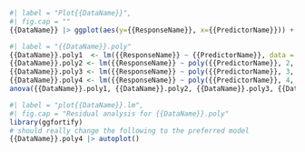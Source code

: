 
```{r}
#| label = "Plot{{DataName}}",
#| fig.cap = ""
{{DataName}} |> ggplot(aes(y={{ResponseName}}, x={{PredictorName}})) + geom_point() + geom_smooth()
```




```{r}
#| label = "{{DataName}}.poly"
{{DataName}}.poly1  <- lm({{ResponseName}} ~ {{PredictorName}}, data = DataName)
{{DataName}}.poly2 <- lm({{ResponseName}} ~ poly({{PredictorName}}, 2, raw=TRUE), data = DataName)
{{DataName}}.poly3 <- lm({{ResponseName}} ~ poly({{PredictorName}}, 3, raw=TRUE), data = DataName)
{{DataName}}.poly4 <- lm({{ResponseName}} ~ poly({{PredictorName}}, 4, raw=TRUE), data = DataName)
anova({{DataName}}.poly1, {{DataName}}.poly2, {{DataName}}.poly3, {{DataName}}.poly4)
```


```{r}
#| label = "plot{{DataName}}.lm",
#| fig.cap = "Residual analysis for {{DataName}}.poly"
library(ggfortify)
# should really change the following to the preferred model
{{DataName}}.poly4 |> autoplot()
```
